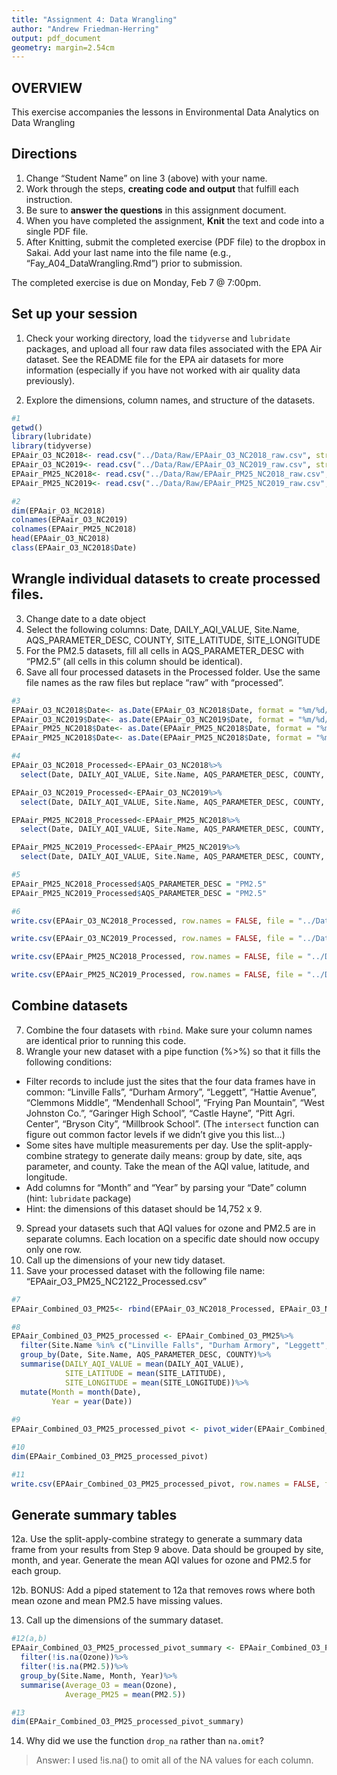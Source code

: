 ```yaml
---
title: "Assignment 4: Data Wrangling"
author: "Andrew Friedman-Herring"
output: pdf_document
geometry: margin=2.54cm
---
```


## OVERVIEW

This exercise accompanies the lessons in Environmental Data Analytics on Data Wrangling 

## Directions
1. Change "Student Name" on line 3 (above) with your name.
2. Work through the steps, **creating code and output** that fulfill each instruction.
3. Be sure to **answer the questions** in this assignment document.
4. When you have completed the assignment, **Knit** the text and code into a single PDF file.
5. After Knitting, submit the completed exercise (PDF file) to the dropbox in Sakai. Add your last name into the file name (e.g., "Fay_A04_DataWrangling.Rmd") prior to submission.

The completed exercise is due on Monday, Feb 7 @ 7:00pm.

## Set up your session 
1. Check your working directory, load the `tidyverse` and `lubridate` packages, and upload all four raw data files associated with the EPA Air dataset. See the README file for the EPA air datasets for more information (especially if you have not worked with air quality data previously). 

2. Explore the dimensions, column names, and structure of the datasets. 

```r
#1
getwd()
library(lubridate)
library(tidyverse)
EPAair_O3_NC2018<- read.csv("../Data/Raw/EPAair_O3_NC2018_raw.csv", stringsAsFactors = TRUE)
EPAair_O3_NC2019<- read.csv("../Data/Raw/EPAair_O3_NC2019_raw.csv", stringsAsFactors = TRUE)
EPAair_PM25_NC2018<- read.csv("../Data/Raw/EPAair_PM25_NC2018_raw.csv", stringsAsFactors = TRUE)
EPAair_PM25_NC2019<- read.csv("../Data/Raw/EPAair_PM25_NC2019_raw.csv", stringsAsFactors = TRUE)

#2
dim(EPAair_O3_NC2018)
colnames(EPAair_O3_NC2019)
colnames(EPAair_PM25_NC2018)
head(EPAair_O3_NC2018)
class(EPAair_O3_NC2018$Date)
```

## Wrangle individual datasets to create processed files.
3. Change date to a date object
4. Select the following columns: Date, DAILY_AQI_VALUE, Site.Name, AQS_PARAMETER_DESC, COUNTY, SITE_LATITUDE, SITE_LONGITUDE
5. For the PM2.5 datasets, fill all cells in AQS_PARAMETER_DESC with "PM2.5" (all cells in this column should be identical).
6. Save all four processed datasets in the Processed folder. Use the same file names as the raw files but replace "raw" with "processed".

```r
#3
EPAair_O3_NC2018$Date<- as.Date(EPAair_O3_NC2018$Date, format = "%m/%d/%Y")
EPAair_O3_NC2019$Date<- as.Date(EPAair_O3_NC2019$Date, format = "%m/%d/%Y")
EPAair_PM25_NC2018$Date<- as.Date(EPAair_PM25_NC2018$Date, format = "%m/%d/%Y")
EPAair_PM25_NC2018$Date<- as.Date(EPAair_PM25_NC2018$Date, format = "%m/%d/%Y")

#4
EPAair_O3_NC2018_Processed<-EPAair_O3_NC2018%>%
  select(Date, DAILY_AQI_VALUE, Site.Name, AQS_PARAMETER_DESC, COUNTY, SITE_LATITUDE, SITE_LONGITUDE)

EPAair_O3_NC2019_Processed<-EPAair_O3_NC2019%>%
  select(Date, DAILY_AQI_VALUE, Site.Name, AQS_PARAMETER_DESC, COUNTY, SITE_LATITUDE, SITE_LONGITUDE)

EPAair_PM25_NC2018_Processed<-EPAair_PM25_NC2018%>%
  select(Date, DAILY_AQI_VALUE, Site.Name, AQS_PARAMETER_DESC, COUNTY, SITE_LATITUDE, SITE_LONGITUDE)

EPAair_PM25_NC2019_Processed<-EPAair_PM25_NC2019%>%
  select(Date, DAILY_AQI_VALUE, Site.Name, AQS_PARAMETER_DESC, COUNTY, SITE_LATITUDE, SITE_LONGITUDE)

#5
EPAair_PM25_NC2018_Processed$AQS_PARAMETER_DESC = "PM2.5"
EPAair_PM25_NC2019_Processed$AQS_PARAMETER_DESC = "PM2.5"

#6
write.csv(EPAair_O3_NC2018_Processed, row.names = FALSE, file = "../Data/Processed/EPAair_O3_NC2018_Processed.csv")

write.csv(EPAair_O3_NC2019_Processed, row.names = FALSE, file = "../Data/Processed/EPAair_O3_NC2019_Processed.csv")

write.csv(EPAair_PM25_NC2018_Processed, row.names = FALSE, file = "../Data/Processed/EPAair_PM25_NC2018_Processed.csv")

write.csv(EPAair_PM25_NC2019_Processed, row.names = FALSE, file = "../Data/Processed/EPAair_PM25_NC2019_Processed.csv")

```


## Combine datasets
7. Combine the four datasets with `rbind`. Make sure your column names are identical prior to running this code. 
8. Wrangle your new dataset with a pipe function (%>%) so that it fills the following conditions: 

* Filter records to include just the sites that the four data frames have in common: "Linville Falls", "Durham Armory", "Leggett", "Hattie Avenue", "Clemmons Middle", "Mendenhall School", "Frying Pan Mountain", "West Johnston Co.", "Garinger High School", "Castle Hayne", "Pitt Agri. Center", "Bryson City", "Millbrook School". (The `intersect` function can figure out common factor levels if we didn't give you this list...)
* Some sites have multiple measurements per day. Use the split-apply-combine strategy to generate daily means: group by date, site, aqs parameter, and county. Take the mean of the AQI value, latitude, and longitude.
* Add columns for "Month" and "Year" by parsing your "Date" column (hint: `lubridate` package)
* Hint: the dimensions of this dataset should be 14,752 x 9.

9. Spread your datasets such that AQI values for ozone and PM2.5 are in separate columns. Each location on a specific date should now occupy only one row.
10. Call up the dimensions of your new tidy dataset.
11. Save your processed dataset with the following file name: "EPAair_O3_PM25_NC2122_Processed.csv"

```r
#7
EPAair_Combined_O3_PM25<- rbind(EPAair_O3_NC2018_Processed, EPAair_O3_NC2019_Processed, EPAair_PM25_NC2018_Processed, EPAair_PM25_NC2019_Processed)

#8
EPAair_Combined_O3_PM25_processed <- EPAair_Combined_O3_PM25%>%
  filter(Site.Name %in% c("Linville Falls", "Durham Armory", "Leggett", "Hattie Avenue", "Clemmons Middle", "Mendenhall School", "Frying Pan Mountain", "West Johnston Co.", "Garinger High School", "Castle Hayne", "Pitt Agri. Center", "Bryson City", "Millbrook School"))%>%
  group_by(Date, Site.Name, AQS_PARAMETER_DESC, COUNTY)%>%
  summarise(DAILY_AQI_VALUE = mean(DAILY_AQI_VALUE),
            SITE_LATITUDE = mean(SITE_LATITUDE),
            SITE_LONGITUDE = mean(SITE_LONGITUDE))%>%
  mutate(Month = month(Date),
         Year = year(Date))
  
#9
EPAair_Combined_O3_PM25_processed_pivot <- pivot_wider(EPAair_Combined_O3_PM25_processed, names_from = AQS_PARAMETER_DESC, values_from = DAILY_AQI_VALUE)

#10
dim(EPAair_Combined_O3_PM25_processed_pivot)

#11
write.csv(EPAair_Combined_O3_PM25_processed_pivot, row.names = FALSE, file = "../Data/Processed/EPAair_O3_PM25_NC2122_Processed.csv")

```


## Generate summary tables
12a. Use the split-apply-combine strategy to generate a summary data frame from your results from Step 9 above. Data should be grouped by site, month, and year. Generate the mean AQI values for ozone and PM2.5 for each group. 

12b. BONUS: Add a piped statement to 12a that removes rows where both mean ozone and mean PM2.5 have missing values. 

13. Call up the dimensions of the summary dataset.


```r
#12(a,b)
EPAair_Combined_O3_PM25_processed_pivot_summary <- EPAair_Combined_O3_PM25_processed_pivot%>%
  filter(!is.na(Ozone))%>%
  filter(!is.na(PM2.5))%>%
  group_by(Site.Name, Month, Year)%>%
  summarise(Average_O3 = mean(Ozone), 
            Average_PM25 = mean(PM2.5))

#13
dim(EPAair_Combined_O3_PM25_processed_pivot_summary)

```

14. Why did we use the function `drop_na` rather than `na.omit`?

> Answer: I used !is.na() to omit all of the NA values for each column.
